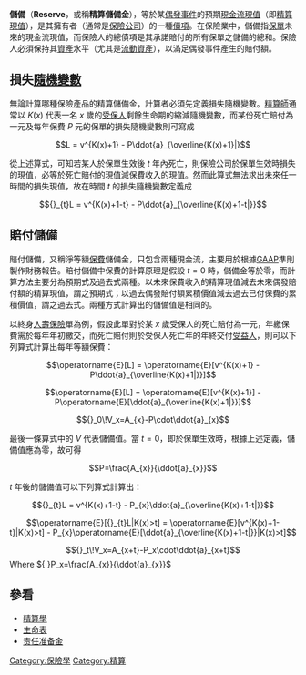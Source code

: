'''儲備'''（'''Reserve'''，或稱'''精算儲備金'''），等於某[[偶發事件|偶發事件]]的預期[[現金流|現金流]][[現值|現值]]（即[[精算現值|精算現值]]），是其擁有者（通常是[[保險公司|保險公司]]）的一種[[債項|債項]]。在保險業中，儲備指[[保單|保單]]未來的現金流現值，而保險人的總債項是其承諾賠付的所有保單之儲備的總和。保險人必須保持其[[資產|資產]]水平（尤其是[[流動資產|流動資產]]），以滿足偶發事件產生的賠付額。

==損失[[隨機變數|隨機變數]]==
無論計算哪種保險產品的精算儲備金，計算者必須先定義損失隨機變數。[[精算師|精算師]]通常以 <math>K(x)</math> 代表一名 <math>x</math> 歲的[[受保人|受保人]]剩餘生命期的縮減隨機變數，而某份死亡賠付為一元及每年保費 <math>P</math> 元的保單的損失隨機變數則可寫成

:<math> L = v^{K(x)+1} - P\ddot{a}_{\overline{K(x)+1}|}</math>

從上述算式，可知若某人於保單生效後 <math>t</math> 年內死亡，則保險公司於保單生效時損失的現值，必等於死亡賠付的現值減保費收入的現值。然而此算式無法求出未來任一時間的損失現值，故在時間 <math>t</math> 的損失隨機變數定義成

:<math> {}_{t}L = v^{K(x)+1-t} - P\ddot{a}_{\overline{K(x)+1-t|}}</math>

==賠付儲備==
賠付儲備，又稱淨等額[[保費|保費]]儲備金，只包含兩種現金流，主要用於根據[[GAAP|GAAP]]準則製作財務報告。賠付儲備中保費的計算原理是假設 <math>t=0</math> 時，儲備金等於零，而計算方法主要分為預期式及過去式兩種。以未來保費收入的精算現值減去未來偶發賠付額的精算現值，謂之預期式；以過去偶發賠付額累積價值減去過去已付保費的累積價值，謂之過去式。兩種方式計算出的儲備值是相同的。

以終身[[人壽保險|人壽保險]]單為例，假設此單對於某 <math>x</math> 歲受保人的死亡賠付為一元，年繳保費需於每年年初繳交，而死亡賠付則於受保人死亡年的年終交付[[受益人|受益人]]，則可以下列算式計算出每年等額保費：

:<math>\operatorname{E}[L] = \operatorname{E}[v^{K(x)+1} - P\ddot{a}_{\overline{K(x)+1|}}]</math>

:<math>\operatorname{E}[L] = \operatorname{E}[v^{K(x)+1}] - P\operatorname{E}[\ddot{a}_{\overline{K(x)+1|}}]</math>

:<math>{}_0\!V_x=A_{x}-P\cdot\ddot{a}_{x}</math>

最後一條算式中的 <math>V</math> 代表儲備值。當 <math>t=0</math>，即於保單生效時，根據上述定義，儲備值應為零，故可得
:<math>P=\frac{A_{x}}{\ddot{a}_{x}}</math>

<math>t</math> 年後的儲備值可以下列算式計算出：

:<math> {}_{t}L = v^{K(x)+1-t} - P_{x}\ddot{a}_{\overline{K(x)+1-t|}}</math>

:<math> \operatorname{E}[{}_{t}L|K(x)>t] = \operatorname{E}[v^{K(x)+1-t}|K(x)>t] - P_{x}\operatorname{E}[\ddot{a}_{\overline{K(x)+1-t|}}|K(x)>t]</math>

:<math>{}_t\!V_x=A_{x+t}-P_x\cdot\ddot{a}_{x+t}</math> Where <math>{ }P_x=\frac{A_{x}}{\ddot{a}_{x}}</math>

==參看==
*[[精算學|精算學]]
*[[生命表|生命表]]
*[[责任准备金|责任准备金]]

[[Category:保險學|Category:保險學]]
[[Category:精算|Category:精算]]